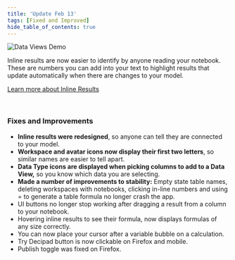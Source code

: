 ```yaml
---
title: 'Update Feb 13'
tags: [Fixed and Improved]
hide_table_of_contents: true
---
```



<ReleasePost>

![Data Views Demo](./img/InlineNumbers.gif)

Inline results are now easier to identify by anyone reading your notebook. These are numbers you can add into your text to highlight results that update automatically when there are changes to your model.

[Learn more about Inline Results](/docs/quick-start/inline-results)

<br />

### <FancyTitle icon={Hammer}>Fixes and Improvements</FancyTitle>

- **Inline results were redesigned**, so anyone can tell they are connected to your model.
- **Workspace and avatar icons now display their first two letters**, so similar names are easier to tell apart.
- **Data Type icons are displayed when picking columns to add to a Data View,** so you know which data you are selecting.
- **Made a number of improvements to stability:** Empty state table names, deleting workspaces with notebooks, clicking in-line numbers and using = to generate a table formula no longer crash the app.
- UI buttons no longer stop working after dragging a result from a column to your notebook.
- Hovering inline results to see their formula, now displays formulas of any size correctly.
- You can now place your cursor after a variable bubble on a calculation.
- Try Decipad button is now clickable on Firefox and mobile.
- Publish toggle was fixed on Firefox.

</ReleasePost>
